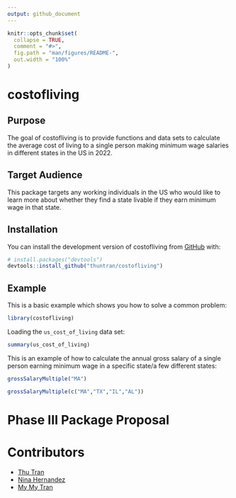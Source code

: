 ```yaml
---
output: github_document
---
```


<!-- README.md is generated from README.Rmd. Please edit that file -->

```r
knitr::opts_chunk$set(
  collapse = TRUE,
  comment = "#>",
  fig.path = "man/figures/README-",
  out.width = "100%"
)
```

# costofliving

<!-- badges: start -->
<!-- badges: end -->

## Purpose

The goal of costofliving is to provide functions and data sets to calculate the average cost of living to a single person making minimum wage salaries in different states in the US in 2022. 

## Target Audience

This package targets any working individuals in the US who would like to learn more about whether they find a state livable if they earn minimum wage in that state.


## Installation

You can install the development version of costofliving from [GitHub](https://github.com/) with:

``` r
# install.packages("devtools")
devtools::install_github("thuntran/costofliving")
```

## Example

This is a basic example which shows you how to solve a common problem:

```r
library(costofliving)
```

Loading the `us_cost_of_living` data set:

```r
summary(us_cost_of_living)
```

This is an example of how to calculate the annual gross salary of a single person earning minimum wage in a specific state/a few different states:

```r
grossSalaryMultiple("MA")
```

```r
grossSalaryMultiple(c("MA","TX","IL","AL"))
```

# Phase III Package Proposal 

# Contributors

- [Thu Tran](https://github.com/thuntran)
- [Nina Hernandez](http://github.com/nhernandez3)
- [My My Tran](http://github.com/puppehmama)


